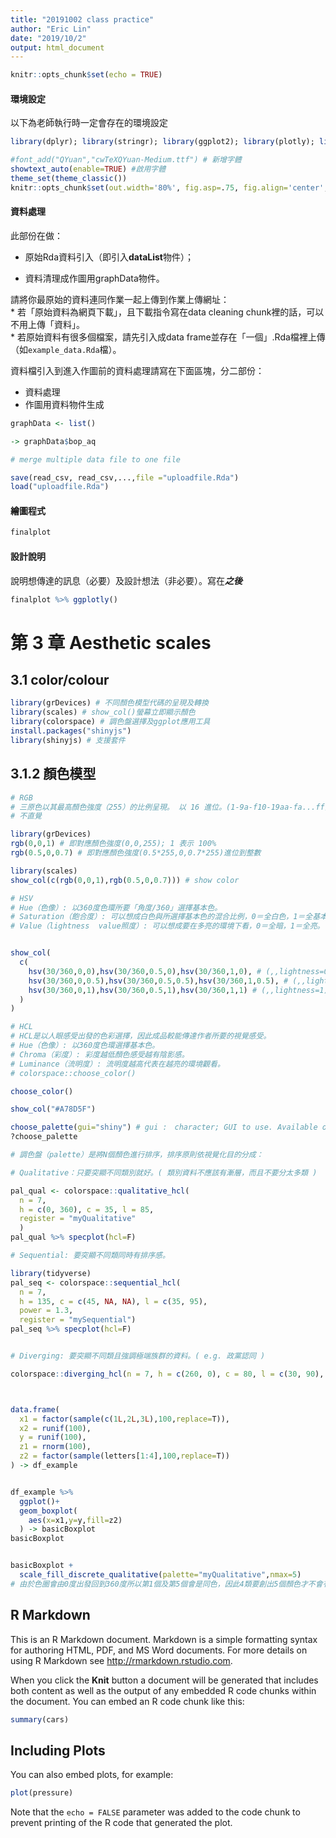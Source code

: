 ```yaml
---
title: "20191002 class practice"
author: "Eric Lin"
date: "2019/10/2"
output: html_document
---
```


```r
knitr::opts_chunk$set(echo = TRUE)
```

#### 環境設定

以下為老師執行時一定會存在的環境設定
```r
library(dplyr); library(stringr); library(ggplot2); library(plotly); library(lubridate); library(readr); library(tidyr); library(showtext)

#font_add("QYuan","cwTeXQYuan-Medium.ttf") # 新增字體
showtext_auto(enable=TRUE) #啟用字體
theme_set(theme_classic())
knitr::opts_chunk$set(out.width='80%', fig.asp=.75, fig.align='center', fig.showtext=T)
```

#### 資料處理

此部份在做：

  * 原始Rda資料引入（即引入**dataList**物件）；
  
  * 資料清理成作圖用graphData物件。

請將你最原始的資料連同作業一起上傳到作業上傳網址：  
  * 若「原始資料為網頁下載」，且下載指令寫在data cleaning chunk裡的話，可以不用上傳「資料」。  
  * 若原始資料有很多個檔案，請先引入成data frame並存在「一個」.Rda檔裡上傳（如`example_data.Rda`檔）。  

資料檔引入到進入作圖前的資料處理請寫在下面區塊，分二部份：

  * 資料處理  
  * 作圖用資料物件生成
  
```r

graphData <- list()

-> graphData$bop_aq

# merge multiple data file to one file

save(read_csv, read_csv,...,file ="uploadfile.Rda")
load("uploadfile.Rda")
```

#### 繪圖程式

```r

finalplot

```

#### 設計說明
說明想傳達的訊息（必要）及設計想法（非必要）。寫在***之後
*** 

```r
finalplot %>% ggplotly()
```







# 第 3 章 Aesthetic scales
##  3.1 color/colour
```r
library(grDevices) # 不同顏色模型代碼的呈現及轉換
library(scales) # show_col()螢幕立即顯示顏色
library(colorspace) # 調色盤選擇及ggplot應用工具
install.packages("shinyjs")
library(shinyjs) # 支援套件
```


## 3.1.2 顏色模型
```r
# RGB
# 三原色以其最高顏色強度（255）的比例呈現。 以 16 進位。(1-9a-f10-19aa-fa...ff)
# 不直覺

library(grDevices)
rgb(0,0,1) # 即對應顏色強度(0,0,255); 1 表示 100%
rgb(0.5,0,0.7) # 即對應顏色強度(0.5*255,0,0.7*255)進位到整數

```

```r
library(scales)
show_col(c(rgb(0,0,1),rgb(0.5,0,0.7))) # show color
```

```r
# HSV
# Hue（色像）: 以360度色環所要「角度/360」選擇基本色。
# Saturation（飽合度）: 可以想成白色與所選擇基本色的混合比例，0＝全白色，1＝全基本色。  ( 濃稠度 )
# Value（lightness  value照度）: 可以想成要在多亮的環境下看，0＝全暗，1＝全亮。


show_col(
  c(
    hsv(30/360,0,0),hsv(30/360,0.5,0),hsv(30/360,1,0), # (,,lightness=0) 全暗
    hsv(30/360,0,0.5),hsv(30/360,0.5,0.5),hsv(30/360,1,0.5), # (,,lightness=0.5)
    hsv(30/360,0,1),hsv(30/360,0.5,1),hsv(30/360,1,1) # (,,lightness=1) 全亮
  )
)
```

```r
# HCL
# HCL是以人眼感受出發的色彩選擇，因此成品較能傳達作者所要的視覺感受。
# Hue（色像）: 以360度色環選擇基本色。
# Chroma（彩度）: 彩度越低顏色感受越有陰影感。
# Luminance（流明度）: 流明度越高代表在越亮的環境觀看。
# colorspace::choose_color()

choose_color()

show_col("#A78D5F")

```

```r
choose_palette(gui="shiny") # gui :　character; GUI to use. Available options are tcltk and shiny, see ‘Details’ below.
?choose_palette
```

```r
# 調色盤（palette）是將N個顏色進行排序，排序原則依視覺化目的分成：

# Qualitative：只要突顯不同類別就好。( 類別資料不應該有漸層，而且不要分太多類 )

pal_qual <- colorspace::qualitative_hcl(
  n = 7, 
  h = c(0, 360), c = 35, l = 85, 
  register = "myQualitative"
  )
pal_qual %>% specplot(hcl=F)

# Sequential: 要突顯不同類同時有排序感。

library(tidyverse)
pal_seq <- colorspace::sequential_hcl(
  n = 7, 
  h = 135, c = c(45, NA, NA), l = c(35, 95), 
  power = 1.3, 
  register = "mySequential")
pal_seq %>% specplot(hcl=F)


# Diverging: 要突顯不同類且強調極端族群的資料。( e.g. 政黨認同 )

colorspace::diverging_hcl(n = 7, h = c(260, 0), c = 80, l = c(30, 90), power = 1.5, register = "Custom-Palette")  %>% specplot(hcl=F)



data.frame(
  x1 = factor(sample(c(1L,2L,3L),100,replace=T)),
  x2 = runif(100),
  y = runif(100),
  z1 = rnorm(100),
  z2 = factor(sample(letters[1:4],100,replace=T))
) -> df_example


df_example %>%
  ggplot()+
  geom_boxplot(
    aes(x=x1,y=y,fill=z2)
  ) -> basicBoxplot
basicBoxplot


basicBoxplot +
  scale_fill_discrete_qualitative(palette="myQualitative",nmax=5)
# 由於色圈會由0度出發回到360度所以第1個及第5個會是同色，因此4類要創出5個顏色才不會有1,4類同色問題。
```

















## R Markdown

This is an R Markdown document. Markdown is a simple formatting syntax for authoring HTML, PDF, and MS Word documents. For more details on using R Markdown see <http://rmarkdown.rstudio.com>.

When you click the **Knit** button a document will be generated that includes both content as well as the output of any embedded R code chunks within the document. You can embed an R code chunk like this:

```r
summary(cars)
```

## Including Plots

You can also embed plots, for example:

```r
plot(pressure)
```

Note that the `echo = FALSE` parameter was added to the code chunk to prevent printing of the R code that generated the plot.
